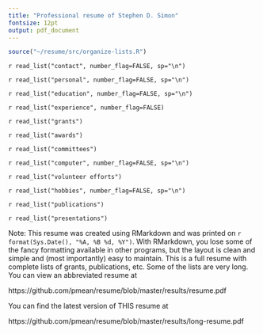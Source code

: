 ```yaml
---
title: "Professional resume of Stephen D. Simon"
fontsize: 12pt
output: pdf_document
---
```


```r
source("~/resume/src/organize-lists.R")
```

`r read_list("contact", number_flag=FALSE, sp="\n")`

`r read_list("personal", number_flag=FALSE, sp="\n")`

`r read_list("education", number_flag=FALSE, sp="\n")`

`r read_list("experience", number_flag=FALSE)`

`r read_list("grants")`

`r read_list("awards")`

`r read_list("committees")`

`r read_list("computer", number_flag=FALSE, sp="\n")`

`r read_list("volunteer efforts")`

`r read_list("hobbies", number_flag=FALSE, sp="\n")`

`r read_list("publications")`

`r read_list("presentations")`

Note: This resume was created using RMarkdown and was printed on `r format(Sys.Date(), "%A, %B %d, %Y")`. With RMarkdown, you lose some of the fancy formatting available in other programs, but the layout is clean and simple and (most importantly) easy to maintain. This is a full resume with complete lists of grants, publications, etc. Some of the lists are very long. You can view an abbreviated resume at

https://github.com/pmean/resume/blob/master/results/resume.pdf

You can find the latest version of THIS resume at

https://github.com/pmean/resume/blob/master/results/long-resume.pdf
